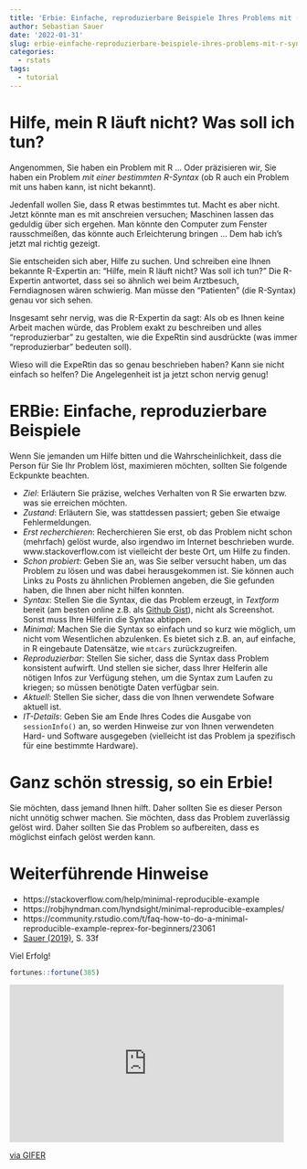 ```yaml
---
title: 'Erbie: Einfache, reproduzierbare Beispiele Ihres Problems mit (R-)Syntax'
author: Sebastian Sauer
date: '2022-01-31'
slug: erbie-einfache-reproduzierbare-beispiele-ihres-problems-mit-r-syntax
categories:
  - rstats
tags:
  - tutorial
---
```





# Hilfe, mein R läuft nicht? Was soll ich tun?


Angenommen, Sie haben ein Problem mit R ... Oder präzisieren wir, 
Sie haben ein Problem *mit einer bestimmten R-Syntax* (ob R auch ein Problem mit uns haben kann,
ist nicht bekannt).

Jedenfall wollen Sie, dass R etwas bestimmtes tut. Macht es aber nicht. 
Jetzt könnte man es mit anschreien versuchen; Maschinen lassen das geduldig über
sich ergehen. Man könnte den Computer zum Fenster rausschmeißen,
das könnte auch Erleichterung bringen ... Dem hab ich's jetzt mal richtig gezeigt.

Sie entscheiden sich aber, Hilfe zu suchen. Und schreiben eine Ihnen bekannte R-Expertin
an: "Hilfe, mein R läuft nicht? Was soll ich tun?" Die R-Expertin antwortet,
dass sei so ähnlich wei beim Arztbesuch, Ferndiagnosen wären schwierig. Man müsse
den "Patienten" (die R-Syntax) genau vor sich sehen.

Insgesamt sehr nervig, was die R-Expertin da sagt: Als ob es Ihnen keine Arbeit machen
würde, das Problem exakt zu beschreiben und alles "reproduzierbar" zu gestalten,
wie die ExpeRtin sind ausdrückte (was immer "reproduzierbar" bedeuten soll).

Wieso will die ExpeRtin das so genau beschrieben haben? Kann sie nicht einfach so helfen?
Die Angelegenheit ist ja jetzt schon nervig genug!


# ERBie: Einfache, reproduzierbare Beispiele


Wenn Sie jemanden um Hilfe bitten und die Wahrscheinlichkeit, dass die Person für Sie Ihr
Problem löst, maximieren möchten, sollten Sie folgende Eckpunkte beachten.


- *Ziel*: Erläutern Sie präzise, welches Verhalten von R Sie erwarten bzw. was sie erreichen möchten.
- *Zustand*: Erläutern Sie, was stattdessen passiert; geben Sie etwaige Fehlermeldungen.
- *Erst recherchieren*: Recherchieren Sie erst, ob das Problem nicht schon (mehrfach) gelöst wurde, also irgendwo im Internet beschrieben wurde. www.stackoverflow.com ist vielleicht der beste Ort, um Hilfe zu finden.
- *Schon probiert*: Geben Sie an, was Sie selber versucht haben, um das Problem zu lösen und was dabei herausgekommen ist. Sie können auch Links zu Posts zu ähnlichen Problemen angeben, die Sie gefunden haben, die Ihnen aber nicht hilfen konnten.
- *Syntax*: Stellen Sie die Syntax, die das Problem erzeugt, in *Textform* bereit (am besten online z.B. als [Github Gist](https://gist.github.com/)), nicht als Screenshot. Sonst muss Ihre Hilferin die Syntax abtippen.
- *Minimal*: Machen Sie die Syntax so einfach und so kurz wie möglich, um nicht vom Wesentlichen abzulenken. Es bietet sich z.B. an, auf einfache, in R eingebaute Datensätze, wie `mtcars` zurückzugreifen.
- *Reproduzierbar*: Stellen Sie sicher, dass die Syntax dass Problem konsistent aufwirft. Und stellen sie sicher, dass Ihrer Helferin alle nötigen Infos zur Verfügung stehen, um die Syntax zum Laufen zu kriegen; so müssen benötigte Daten verfügbar sein.
- *Aktuell*: Stellen Sie sicher, dass die von Ihnen verwendete Sofware aktuell ist.
- *IT-Details*: Geben Sie am Ende Ihres Codes die Ausgabe von `sessionInfo()` an, so werden Hinweise zur von Ihnen verwendeten Hard- und Software ausgegeben (vielleicht ist das Problem ja spezifisch für eine bestimmte Hardware).



# Ganz schön stressig, so ein Erbie!


Sie möchten, dass jemand Ihnen hilft. Daher sollten Sie es dieser Person nicht unnötig schwer machen.
Sie möchten, dass das Problem zuverlässig gelöst wird. Daher sollten Sie das Problem so aufbereiten,
dass es möglichst einfach gelöst werden kann.



# Weiterführende Hinweise

- https://stackoverflow.com/help/minimal-reproducible-example
- https://robjhyndman.com/hyndsight/minimal-reproducible-examples/
- https://community.rstudio.com/t/faq-how-to-do-a-minimal-reproducible-example-reprex-for-beginners/23061
- [Sauer (2019)](https://link.springer.com/book/10.1007/978-3-658-21587-3), S. 33f





Viel Erfolg!

```r
fortunes::fortune(385)
```



<iframe src="https://gifer.com/embed/G4h" width=480 height=275.556 frameBorder="0" allowFullScreen></iframe><p><a href="https://gifer.com">via GIFER</a></p>





